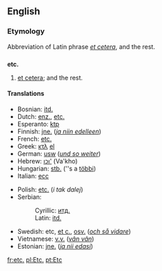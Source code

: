 ==English==

{{wikipediaAlt|Et cetera}}
===Etymology===
Abbreviation of Latin phrase ''[[et cetera]]'', and the rest.

==={{abbreviation}}===
'''etc.'''
# [[etcetera|et cetera]]; and the rest.

====Translations====
{{top}}
*Bosnian: [[itd.]]
*Dutch: [[enz.]], [[etc.]]
*Esperanto: [[ktp]]
*Finnish: [[jne.]] (''[[ja niin edelleen]]'')
*French: [[etc.]]
*Greek: [[κτλ]] [[:el:κτλ|el]]
*German: [[usw]] (''[[und so weiter]]'')
*Hebrew: [[וכו']] (Va'kho)
*Hungarian: [[stb.]] (''s a [[többi]])
*Italian: [[ecc]]
{{mid}}
*Polish: [[etc.]]  (''i tak dalej'')
*Serbian:
*:Cyrillic: [[итд.]]
*:Latin: [[itd.]]
*Swedish: etc, [[et c.]], [[osv.]] (''[[och så vidare]]'')
*Vietnamese: [[v.v.]] (''[[vân vân]]'')
*Estonian: [[jne.]] (''[[ja nii edasi]]'')
{{bottom}}

[[fr:etc.]]
[[pl:Etc.]]
[[pt:Etc]]
